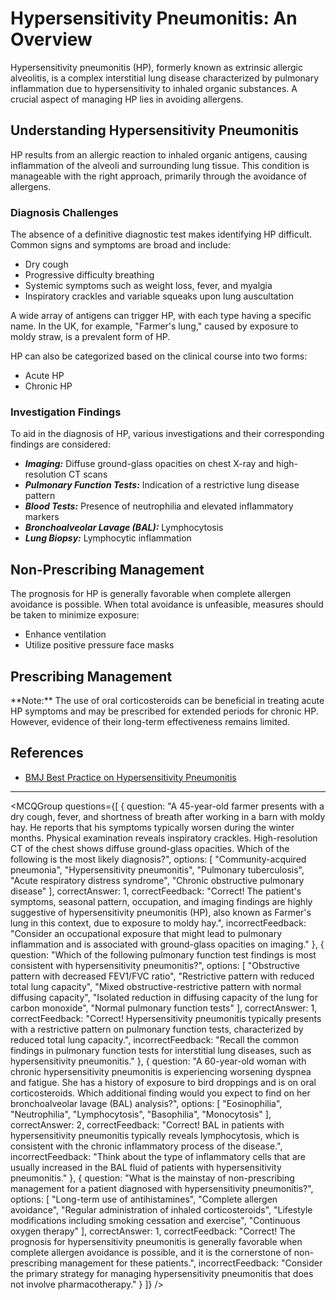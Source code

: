
# Hypersensitivity Pneumonitis: An Overview

Hypersensitivity pneumonitis (HP), formerly known as extrinsic allergic alveolitis, is a complex interstitial lung disease characterized by pulmonary inflammation due to hypersensitivity to inhaled organic substances. A crucial aspect of managing HP lies in avoiding allergens.

## Understanding Hypersensitivity Pneumonitis

HP results from an allergic reaction to inhaled organic antigens, causing inflammation of the alveoli and surrounding lung tissue. This condition is manageable with the right approach, primarily through the avoidance of allergens.

### Diagnosis Challenges

The absence of a definitive diagnostic test makes identifying HP difficult. Common signs and symptoms are broad and include:

- Dry cough
- Progressive difficulty breathing
- Systemic symptoms such as weight loss, fever, and myalgia
- Inspiratory crackles and variable squeaks upon lung auscultation

A wide array of antigens can trigger HP, with each type having a specific name. In the UK, for example, "Farmer's lung," caused by exposure to moldy straw, is a prevalent form of HP.

HP can also be categorized based on the clinical course into two forms:

- Acute HP
- Chronic HP

### Investigation Findings

To aid in the diagnosis of HP, various investigations and their corresponding findings are considered:

- **_Imaging:_** Diffuse ground-glass opacities on chest X-ray and high-resolution CT scans
- **_Pulmonary Function Tests:_** Indication of a restrictive lung disease pattern
- **_Blood Tests:_** Presence of neutrophilia and elevated inflammatory markers
- **_Bronchoalveolar Lavage (BAL):_** Lymphocytosis
- **_Lung Biopsy:_** Lymphocytic inflammation

## Non-Prescribing Management

The prognosis for HP is generally favorable when complete allergen avoidance is possible. When total avoidance is unfeasible, measures should be taken to minimize exposure:

- Enhance ventilation
- Utilize positive pressure face masks

## Prescribing Management

<Callout emoji="💊">
**Note:** The use of oral corticosteroids can be beneficial in treating acute HP symptoms and may be prescribed for extended periods for chronic HP. However, evidence of their long-term effectiveness remains limited.
</Callout>

## References

- [BMJ Best Practice on Hypersensitivity Pneumonitis](https://bestpractice.bmj.com/topics/en-gb/647)

---

<MCQGroup questions={[
  {
    question: "A 45-year-old farmer presents with a dry cough, fever, and shortness of breath after working in a barn with moldy hay. He reports that his symptoms typically worsen during the winter months. Physical examination reveals inspiratory crackles. High-resolution CT of the chest shows diffuse ground-glass opacities. Which of the following is the most likely diagnosis?",
    options: [
      "Community-acquired pneumonia",
      "Hypersensitivity pneumonitis",
      "Pulmonary tuberculosis",
      "Acute respiratory distress syndrome",
      "Chronic obstructive pulmonary disease"
    ],
    correctAnswer: 1,
    correctFeedback: "Correct! The patient's symptoms, seasonal pattern, occupation, and imaging findings are highly suggestive of hypersensitivity pneumonitis (HP), also known as Farmer's lung in this context, due to exposure to moldy hay.",
    incorrectFeedback: "Consider an occupational exposure that might lead to pulmonary inflammation and is associated with ground-glass opacities on imaging."
  },
  {
    question: "Which of the following pulmonary function test findings is most consistent with hypersensitivity pneumonitis?",
    options: [
      "Obstructive pattern with decreased FEV1/FVC ratio",
      "Restrictive pattern with reduced total lung capacity",
      "Mixed obstructive-restrictive pattern with normal diffusing capacity",
      "Isolated reduction in diffusing capacity of the lung for carbon monoxide",
      "Normal pulmonary function tests"
    ],
    correctAnswer: 1,
    correctFeedback: "Correct! Hypersensitivity pneumonitis typically presents with a restrictive pattern on pulmonary function tests, characterized by reduced total lung capacity.",
    incorrectFeedback: "Recall the common findings in pulmonary function tests for interstitial lung diseases, such as hypersensitivity pneumonitis."
  },
  {
    question: "A 60-year-old woman with chronic hypersensitivity pneumonitis is experiencing worsening dyspnea and fatigue. She has a history of exposure to bird droppings and is on oral corticosteroids. Which additional finding would you expect to find on her bronchoalveolar lavage (BAL) analysis?",
    options: [
      "Eosinophilia",
      "Neutrophilia",
      "Lymphocytosis",
      "Basophilia",
      "Monocytosis"
    ],
    correctAnswer: 2,
    correctFeedback: "Correct! BAL in patients with hypersensitivity pneumonitis typically reveals lymphocytosis, which is consistent with the chronic inflammatory process of the disease.",
    incorrectFeedback: "Think about the type of inflammatory cells that are usually increased in the BAL fluid of patients with hypersensitivity pneumonitis."
  },
  {
    question: "What is the mainstay of non-prescribing management for a patient diagnosed with hypersensitivity pneumonitis?",
    options: [
      "Long-term use of antihistamines",
      "Complete allergen avoidance",
      "Regular administration of inhaled corticosteroids",
      "Lifestyle modifications including smoking cessation and exercise",
      "Continuous oxygen therapy"
    ],
    correctAnswer: 1,
    correctFeedback: "Correct! The prognosis for hypersensitivity pneumonitis is generally favorable when complete allergen avoidance is possible, and it is the cornerstone of non-prescribing management for these patients.",
    incorrectFeedback: "Consider the primary strategy for managing hypersensitivity pneumonitis that does not involve pharmacotherapy."
  }
]} />